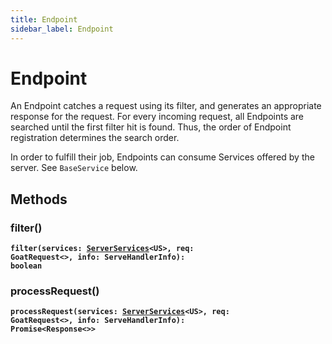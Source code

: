 ```yaml
---
title: Endpoint
sidebar_label: Endpoint
---
```


# Endpoint

An Endpoint catches a request using its filter, and generates an appropriate
response for the request. For every incoming request, all Endpoints are
searched until the first filter hit is found. Thus, the order of Endpoint
registration determines the search order.

In order to fulfill their job, Endpoints can consume Services offered by the
server. See `BaseService` below.

## Methods

### filter()

**<code>filter(services: [ServerServices](/api/interfaces/serverservices)&lt;US&gt;, req: GoatRequest&lt;&gt;, info: ServeHandlerInfo): boolean</code>**

### processRequest()

**<code>processRequest(services: [ServerServices](/api/interfaces/serverservices)&lt;US&gt;, req: GoatRequest&lt;&gt;, info: ServeHandlerInfo): Promise&lt;Response&lt;&gt;&gt;</code>**

